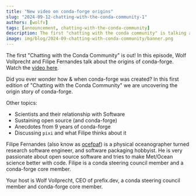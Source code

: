 ```yaml
---
title: "New video on conda-forge origins"
slug: "2024-09-12-chatting-with-the-conda-community-1"
authors: [wolfv]
tags: [announcement, chatting-with-the-conda-community]
description: The first "chatting with the conda community" is talking about the origins of conda-forge - with Filipe Fernandes.
image: img/blog/2024-09-chatting-with-conda-community/banner.png
---
```


The first "Chatting with the Conda Community" is out! In this episode, Wolf Vollprecht and Filipe Fernandes talk about the origins of conda-forge. Watch the [video here](https://www.youtube.com/watch?v=U2oa_RLbTVA).

Did you ever wonder how & when conda-forge was created? In this first edition of "Chatting with the Conda Community" we are uncovering the origin story of conda-forge.

Other topics:

- Scientists and their relationship with Software
- Sustaining open source (and conda-forge)
- Anecdotes from 9 years of conda-forge
- Discussing `pixi` and what Filipe thinks about it

Filipe Fernandes (also know as [ocefpaf](https://github.com/ocefpaf)) is a physical oceanographer turned research software engineer, and software packaging hobbyist. He is very passionate about open source software and tries to make Met/Ocean science better with code. Filipe is a conda steering council member and a conda-forge core member.

Your host is Wolf Vollprecht, CEO of prefix.dev, a conda steering council member and conda-forge core member.
